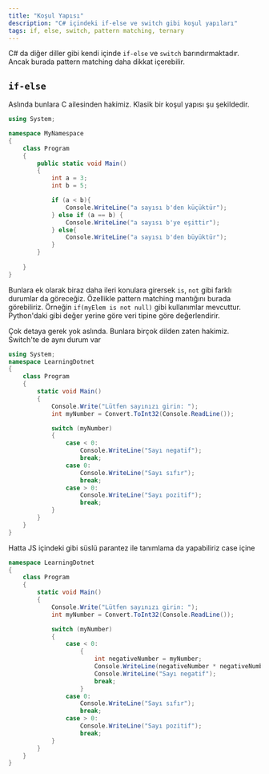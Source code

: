 ```yaml
---
title: "Koşul Yapısı"
description: "C# içindeki if-else ve switch gibi koşul yapıları"
tags: if, else, switch, pattern matching, ternary
---
```


C# da diğer diller gibi kendi içinde `if-else` ve `switch` barındırmaktadır. Ancak burada pattern matching daha dikkat içerebilir.


## `if-else`

Aslında bunlara C ailesinden hakimiz. Klasik bir koşul yapısı şu şekildedir.


```csharp
using System; 

namespace MyNamespace
{
    class Program
    {
        public static void Main()
        {
            int a = 3;
            int b = 5;

            if (a < b){
                Console.WriteLine("a sayısı b'den küçüktür");
            } else if (a == b) {
                Console.WriteLine("a sayısı b'ye eşittir");
            } else{
                Console.WriteLine("a sayısı b'den büyüktür");
            }
        }
        
    }
}
```

Bunlara ek olarak biraz daha ileri konulara girersek `is`, `not` gibi farklı durumlar da göreceğiz. Özellikle pattern matching mantığını burada görebiliriz. Örneğin `if(myElem is not null)` gibi kullanımlar mevcuttur. Python'daki gibi değer yerine göre veri tipine göre değerlendirir.

Çok detaya gerek yok aslında. Bunlara birçok dilden zaten hakimiz. Switch'te de aynı durum var


```csharp
using System;
namespace LearningDotnet
{
    class Program
    {
        static void Main()
        {
            Console.Write("Lütfen sayınızı girin: ");
            int myNumber = Convert.ToInt32(Console.ReadLine());

            switch (myNumber)
            {
                case < 0:
                    Console.WriteLine("Sayı negatif");
                    break;
                case 0:
                    Console.WriteLine("Sayı sıfır");
                    break;
                case > 0:
                    Console.WriteLine("Sayı pozitif");
                    break;
            }
        }
    }
}
```


Hatta JS içindeki gibi süslü parantez ile tanımlama da yapabiliriz case içine


```csharp {13-18}
namespace LearningDotnet
{
    class Program
    {
        static void Main()
        {
            Console.Write("Lütfen sayınızı girin: ");
            int myNumber = Convert.ToInt32(Console.ReadLine());

            switch (myNumber)
            {
                case < 0:
                    {
                        int negativeNumber = myNumber;
                        Console.WriteLine(negativeNumber * negativeNumber);
                        Console.WriteLine("Sayı negatif");
                        break;
                    }
                case 0:
                    Console.WriteLine("Sayı sıfır");
                    break;
                case > 0:
                    Console.WriteLine("Sayı pozitif");
                    break;
            }
        }
    }
}
```